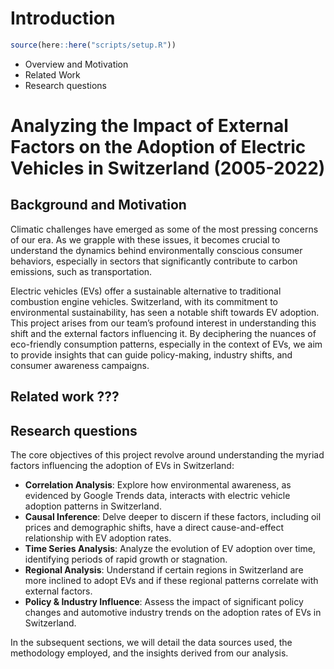 # Introduction

```r
source(here::here("scripts/setup.R"))
```

* Overview and Motivation
* Related Work
* Research questions


# Analyzing the Impact of External Factors on the Adoption of Electric Vehicles in Switzerland (2005-2022)

## Background and Motivation

Climatic challenges have emerged as some of the most pressing concerns of our era. As we grapple with these issues, it becomes crucial to understand the dynamics behind environmentally conscious consumer behaviors, especially in sectors that significantly contribute to carbon emissions, such as transportation. 

Electric vehicles (EVs) offer a sustainable alternative to traditional combustion engine vehicles. Switzerland, with its commitment to environmental sustainability, has seen a notable shift towards EV adoption. This project arises from our team's profound interest in understanding this shift and the external factors influencing it. By deciphering the nuances of eco-friendly consumption patterns, especially in the context of EVs, we aim to provide insights that can guide policy-making, industry shifts, and consumer awareness campaigns.

## Related work ???


## Research questions

The core objectives of this project revolve around understanding the myriad factors influencing the adoption of EVs in Switzerland:

- **Correlation Analysis**: Explore how environmental awareness, as evidenced by Google Trends data, interacts with electric vehicle adoption patterns in Switzerland.
- **Causal Inference**: Delve deeper to discern if these factors, including oil prices and demographic shifts, have a direct cause-and-effect relationship with EV adoption rates.
- **Time Series Analysis**: Analyze the evolution of EV adoption over time, identifying periods of rapid growth or stagnation.
- **Regional Analysis**: Understand if certain regions in Switzerland are more inclined to adopt EVs and if these regional patterns correlate with external factors.
- **Policy & Industry Influence**: Assess the impact of significant policy changes and automotive industry trends on the adoption rates of EVs in Switzerland.

In the subsequent sections, we will detail the data sources used, the methodology employed, and the insights derived from our analysis.

